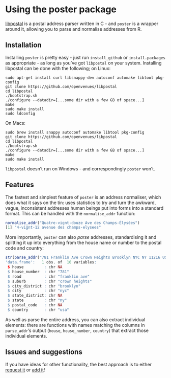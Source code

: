 <!--
%\VignetteEngine{knitr::knitr}
%\VignetteIndexEntry{poster}
-->

# Using the poster package

[libpostal](https://github.com/openvenues/libpostal) is a postal address parser written in C - and `poster` is a wrapper around it, allowing you to parse and normalise addresses from R.

## Installation

Installing `poster` is pretty easy - just run `install_github` or `install.packages` as appropriate - as long as you've got `libpostal` on your system. Installing libpostal can be done with the following; on Linux:

```
sudo apt-get install curl libsnappy-dev autoconf automake libtool pkg-config
git clone https://github.com/openvenues/libpostal
cd libpostal
./bootstrap.sh
./configure --datadir=[...some dir with a few GB of space...]
make
sudo make install
sudo ldconfig
```

On Macs:

```
sudo brew install snappy autoconf automake libtool pkg-config
git clone https://github.com/openvenues/libpostal
cd libpostal
./bootstrap.sh
./configure --datadir=[...some dir with a few GB of space...]
make
sudo make install
```

`libpostal` doesn't run on Windows - and correspondingly `poster` won't.

## Features

The fastest and simplest feature of `poster` is an address normaliser, which does what it says on the tin: uses statistics to try and turn the awkward, vague, inconsistent addresses human beings put into forms into a standard format. This can be handled with the `normalise_addr` function:

```r
normalise_addr("Quatre-vignt-douze Ave des Champs-Élysées")
[1] "4-vignt-12 avenue des champs-elysees"
```

More importantly, `poster` can also *parse* addresses, standardising it and splitting it up into everything from the house name or number to the postal code and country:

```r
str(parse_addr("781 Franklin Ave Crown Heights Brooklyn NYC NY 11216 USA"))
'data.frame':	1 obs. of  10 variables:
 $ house         : chr NA
 $ house_number  : chr "781"
 $ road          : chr "franklin ave"
 $ suburb        : chr "crown heights"
 $ city_district : chr "brooklyn"
 $ city          : chr "nyc"
 $ state_district: chr NA
 $ state         : chr "ny"
 $ postal_code   : chr NA
 $ country       : chr "usa"
```

As well as parse the entire address, you can also extract individual elements: there are functions with names matching the columns in `parse_addr`'s output (`house`, `house_number`, `country`) that extract those individual elements.

## Issues and suggestions

If you have ideas for other functionality, the best approach is to either [request it](https://github.com/Ironholds/poster/issues) or [add it](https://github.com/Ironholds/poster/pulls)!

